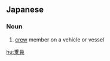 ==Japanese==
{{ja-kanjitab|じょう|いん}}

===Noun===
{{ja-noun|じょういん}}

# [[crew]] member on a vehicle or vessel

[[hu:乗員]]